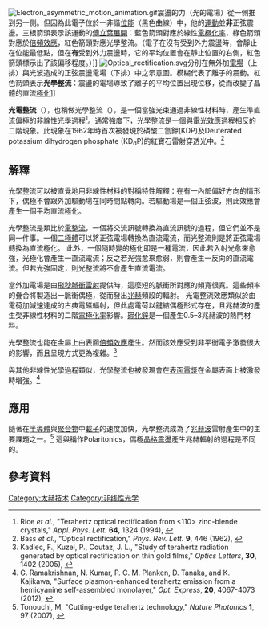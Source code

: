[[File:Electron_asymmetric_motion_animation.gif|thumb]]震盪的力（光的電場）從一側推到另一側。但因為此電子位於一非諧[[位能|位能]]（黑色曲線）中，他的[[運動_(物理學)|運動]]並'''非'''正弦震盪。三根箭頭表示該運動的[[傅立葉級數|傅立葉展開]]：藍色箭頭對應於線性[[電極化率|電極化率]]，綠色箭頭對應於[[二次諧波產生|倍頻效應]]，紅色箭頭對應光學整流。（電子在沒有受到外力震盪時，會靜止在位能最低點，但在'''有'''受到外力震盪時，它的平均位置會在靜止位置的右側，紅色箭頭標示出了該偏移程度。）]]
[[File:Optical_rectification.svg|thumb]]分別在無外加[[電場|電場]]（上排）與光波造成的正弦震盪電場（下排）中之示意圖。模糊代表了離子的震動。紅色箭頭表示'''光學整流'''：震盪的電場導致了離子的平均位置出現位移，從而改變了晶體的直流[[電極化|極化]]]]

'''光電整流'''（{{lang-en|Electro-optic rectification, EOR}}），也稱做光學整流（{{lang-en|optical rectification}}），是一個當強光束通過非線性材料時，產生準直流偏極的非線性光學過程<ref>Rice ''et al.'', "Terahertz optical rectification from <110> zinc-blende crystals," ''Appl. Phys. Lett.'' '''64''', 1324 (1994), {{doi|10.1063/1.111922}}</ref>。通常強度下，光學整流是一個與[[電光效應|電光效應]]過程相反的二階現象。此現象在1962年時首次被發現於磷酸二氫鉀(KDP)及Deuterated potassium dihydrogen phosphate (KD<sub>d</sub>P)的紅寶石雷射穿透光中。<ref>Bass ''et al.'', "Optical rectification," ''Phys. Rev. Lett.'' '''9''', 446 (1962), {{doi|10.1103/PhysRevLett.9.446}}</ref>

== 解釋 ==
光學整流可以被直覺地用非線性材料的對稱特性解釋：在有一內部偏好方向的情形下，偶極不會跟外加驅動場在同時間點轉向。若驅動場是一個正弦波，則此效應會產生一個平均直流極化。

光學整流是類比於[[整流器|電整流]]，一個將交流訊號轉換為直流訊號的過程，但它們並不是同一件事。一個[[二極體|二極體]]可以將正弦電場轉換為直流電流，而光整流則是將正弦電場轉換為直流極化。
此外，一個隨時變的極化即是一種電流，因此若入射光愈來愈強，光極化會產生一直流電流；反之若光強愈來愈弱，則會產生一反向的直流電流。但若光強固定，則光整流將不會產生直流電流。

當外加電場是由[[飛秒|飛秒]][[脈衝雷射器|脈衝雷射]]提供時，這麼短的脈衝所對應的頻寬很寬。這些頻率的疊合將製造出一脈衝偶極，從而發出[[兆赫輻射|兆赫]]頻段的輻射。
光電整流效應類似於由電荷加減速達成的古典電磁輻射，但此處電荷以鍵結偶極形式存在，且兆赫波的產生受非線性材料的二階[[電極化率|電極化率]]影響。[[碲化鋅|碲化鋅]]是一個產生0.5–3兆赫波的熱門材料。

光學整流也能在金屬上由表面[[倍頻效應|倍頻效應]]產生。然而該效應受到非平衡電子激發很大的影響，而且呈現方式更為複雜。<ref>Kadlec, F., Kuzel, P., Coutaz, J. L., "Study of terahertz radiation generated by optical rectification on thin gold films," ''Optics Letters'', '''30''', 1402 (2005), {{doi|10.1364/OL.30.001402}}</ref>

與其他非線性光學過程類似，光學整流也被發現會在[[表面電漿子|表面電漿]]在金屬表面上被激發時增強。<ref>G. Ramakrishnan, N. Kumar, P. C. M. Planken, D. Tanaka, and K. Kajikawa, "Surface plasmon-enhanced terahertz emission from a hemicyanine self-assembled monolayer," ''Opt. Express'', '''20''', 4067-4073 (2012), {{doi|10.1364/OE.20.004067}}</ref>
== 應用 ==
隨著在[[半導體|半導體]]與[[聚合物|聚合物]]中[[載流子|載子]]的速度加快，光學整流成為了[[兆赫輻射|兆赫波]]雷射產生中的主要課題之一。<ref>Tonouchi, M, "Cutting-edge terahertz technology," ''Nature Photonics'' '''1''', 97 (2007), {{doi|10.1038/nphoton.2007.3}}</ref> 這與稱作Polaritonics，偶極[[聲子|晶格震盪]]產生兆赫輻射的過程是不同的。

== 參考資料 ==
<references/>

[[Category:太赫技术|Category:太赫技术]]
[[Category:非线性光学|Category:非线性光学]]